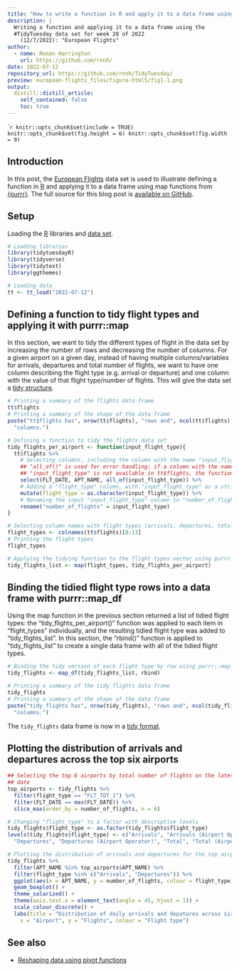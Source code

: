 ```yaml
---
title: "How to write a function in R and apply it to a data frame using map functions from {purrr}"
description: |
  Writing a function and applying it to a data frame using the
  #TidyTuesday data set for week 28 of 2022
    (12/7/2022): "European Flights"
author:
  - name: Ronan Harrington
    url: https://github.com/rnnh/
date: 2022-07-12
repository_url: https://github.com/rnnh/TidyTuesday/
preview: european-flights_files/figure-html5/fig1-1.png
output:
  distill::distill_article:
    self_contained: false
    toc: true
---
```



````r
knitr::opts_chunk$set(include = TRUE)
knitr::opts_chunk$set(fig.height = 6)
knitr::opts_chunk$set(fig.width = 9)
```

## Introduction

In this post, the [European Flights](https://github.com/rfordatascience/tidytuesday/blob/master/data/2022/2022-07-12/readme.md) data set is used to illustrate defining a function in [R](https://www.r-project.org/) and applying it to a data frame using map functions from [{purrr}](https://cran.r-project.org/web/packages/purrr/index.html).
The full source for this blog post is [available on GitHub](https://github.com/rnnh/TidyTuesday).

## Setup

Loading the [R](https://www.r-project.org/) libraries and
[data set](https://github.com/rfordatascience/tidytuesday/blob/master/data/2022/2022-07-12/readme.md).

```r
# Loading libraries
library(tidytuesdayR)
library(tidyverse)
library(tidytext)
library(ggthemes)

# Loading data
tt <- tt_load("2022-07-12")
```

## Defining a function to tidy flight types and applying it with purrr::map

In this section, we want to tidy the different types of flight in the data set by increasing the number of rows and decreasing the number of columns.
For a given airport on a given day, instead of having multiple columns/variables for arrivals, departures and total number of flights, we want to have one column describing the flight type (e.g. arrival or departure) and one column with the value of that flight type/number of flights.
This will give the data set a [tidy structure](https://tidyr.tidyverse.org/articles/tidy-data.html).

```r
# Printing a summary of the flights data frame
tt$flights
# Printing a summary of the shape of the data frame
paste("tt$flights has", nrow(tt$flights), "rows and", ncol(tt$flights),
  "columns.")

# Defining a function to tidy the flights data set
tidy_flights_per_airport <- function(input_flight_type){
  tt$flights %>% 
    # Selecting columns, including the column with the name "input_flight_type"
    ## "all_of()" is used for error handling: if a column with the name matching
    ## "input_flight_type" is not available in tt$flights, the function will return an error
    select(FLT_DATE, APT_NAME, all_of(input_flight_type)) %>% 
    # Adding a "flight_type" column, with "input_flight_type" as a string for each row
    mutate(flight_type = as.character(input_flight_type)) %>% 
    # Renaming the input "input_flight_type" column to "number_of_flights"
    rename("number_of_flights" = input_flight_type)
}

# Selecting column names with flight types (arrivals, departures, total flights)
flight_types <- colnames(tt$flights)[8:13]
# Printing the flight types
flight_types

# Applying the tidying function to the flight types vector using purrr::map()
tidy_flights_list <- map(flight_types, tidy_flights_per_airport)
```

## Binding the tidied flight type rows into a data frame with purrr::map_df

Using the map function in the previous section returned a list of tidied flight types: the "tidy_flights_per_airport()" function was applied to each item in "flight_types" individually, and the resulting tidied flight type was added to "tidy_flights_list".
In this section, the "rbind()" function is applied to "tidy_flights_list" to create a single data frame with all of the tidied flight types.

```r
# Binding the tidy version of each flight type by row using purrr::map_df
tidy_flights <- map_df(tidy_flights_list, rbind)

# Printing a summary of the tidy flights data frame
tidy_flights
# Printing a summary of the shape of the data frame
paste("tidy_flights has", nrow(tidy_flights), "rows and", ncol(tidy_flights),
  "columns.")
```

The `tidy_flights` data frame is now in a [tidy format](https://tidyr.tidyverse.org/articles/tidy-data.html).

## Plotting the distribution of arrivals and departures across the top six airports

```r
## Selecting the top 6 airports by total number of flights on the latest flight
## date
top_airports <- tidy_flights %>%
  filter(flight_type == "FLT_TOT_1") %>%
  filter(FLT_DATE == max(FLT_DATE)) %>%
  slice_max(order_by = number_of_flights, n = 6)

# Changing "flight_type" to a factor with descriptive levels
tidy_flights$flight_type <- as.factor(tidy_flights$flight_type)
levels(tidy_flights$flight_type) <- c("Arrivals", "Arrivals (Airport Operator)",
  "Departures", "Departures (Airport Operator)", "Total", "Total (Airport Operator")

# Plotting the distribution of arrivals and departures for the top airports
tidy_flights %>%
  filter(APT_NAME %in% top_airports$APT_NAME) %>%
  filter(flight_type %in% c("Arrivals", "Departures")) %>%
  ggplot(aes(x = APT_NAME, y = number_of_flights, colour = flight_type)) +
  geom_boxplot() +
  theme_solarized() +
  theme(axis.text.x = element_text(angle = 45, hjust = 1)) +
  scale_colour_discrete() +
  labs(title = "Distribution of daily arrivals and depatures across six airports",
    x = "Airport", y = "Flights", colour = "Flight type")
```

## See also

- [Reshaping data using pivot functions](https://tidytuesday.netlify.app/posts/2022-07-05-sf-rents/)